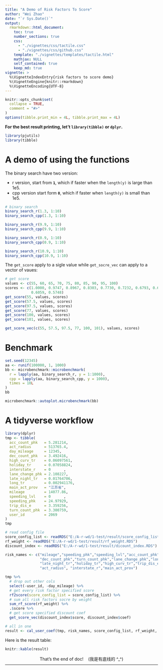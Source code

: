 ```yaml
---
title: "A Demo of Risk Factors To Score"
author: "Wei Zhao"
date: "`r Sys.Date()`"
output: 
  rmarkdown::html_document:    
    toc: true
    number_sections: true
    css:
      - "./vignettes/css/tactile.css"
      - "./vignettes/css/github.css"
    template: "./vignettes/templates/tactile.html"
    mathjax: NULL
    self_contained: true
    keep_md: true
vignette: >
  %\VignetteIndexEntry{risk factors to score demo}
  %\VignetteEngine{knitr::rmarkdown}
  %\VignetteEncoding{UTF-8}
---
```


```r
knitr::opts_chunk$set(
  collapse = TRUE,
  comment = "#>"
)
options(tibble.print_min = 4L, tibble.print_max = 4L)
```

**For the best result printing, let't `library(tibble)` or `dplyr`.**    


```r
library(pjutils)
library(tibble)
```

# A demo of using the functions     

The binary search have two version:    

- r version, start from **`1`**, which if faster when the `length(y)` is large than 1e5.
- cpp version start form **`0`**, which if faster when `length(y)` is small than 1e5.

```r
# binary search
binary_search_r(1.3, 1:10)
binary_search_cpp(1.3, 1:10)

binary_search_r(9.9, 1:10)
binary_search_cpp(9.9, 1:10)

binary_search_r(0.9, 1:10)
binary_search_cpp(0.9, 1:10)

binary_search_r(10.9, 1:10)
binary_search_cpp(10.9, 1:10)
```

The `get_score` apply to a sigle value while `get_socre_vec` can apply to a
vector of vaues: 

```r
# get score
values <- c(55, 60, 65, 70, 75, 80, 85, 90, 95, 100)
scores <- c(1.0000, 0.9747, 0.8967, 0.8303, 0.7730, 0.7232, 0.6793, 0.6405, 
            0.6059, 0.5748)
get_score(55, values, scores)
get_score(57.5, values, scores)
get_score(97.5, values, scores)
get_score(77, values, scores)
get_score(100, values, scores)
get_score(101, values, scores)

get_score_vec(c(55, 57.5, 97.5, 77, 100, 101), values, scores)

```

# Benchmark

```r
set.seed(12345)
aa <- runif(100000, 1, 1000)
bb <- microbenchmark::microbenchmark(
  r = lapply(aa, binary_search_r, y = 1:1000),
  cpp = lapply(aa, binary_search_cpp, y = 1000),
  times = 10L
)
bb

microbenchmark::autoplot.microbenchmark(bb)

```

# A tidyverse workflow

```r
library(dplyr)
tmp <- tibble(
  acc_count_phk   = 5.281214,
  act_radius      = 513765.4,
  day_mileage     = 12345,
  dec_count_phk   = 3.492416,
  high_curv_tr    = 0.06097561,
  holiday_tr      = 0.07058824,
  interstate_r    = 0      ,
  lane_change_phk = 2.108227,
  late_night_tr   = 0.01764706,
  long_tr         = 0.002941176,
  main_act_prov   = "江苏省",
  mileage         = 14077.86,
  speeding_lvl    = 0      ,
  speeding_phk    = 24.97929,
  trip_dis_e      = 3.359256,
  turn_count_phk  = 3.300759,
  user_id         = 2069
)
tmp

# read config file
score_config_list <- readRDS("E:/A-r-wd/1-test/result/score_config_list.RDS")
rf_weight <- readRDS("E:/A-r-wd/1-test/result/rf_weight.RDS")
discount_index <- readRDS("E:/A-r-wd/1-test/result/dicount_index.RDS")

risk_names <- c("mileage","speeding_phk","speeding_lvl","acc_count_phk",
                "dec_count_phk","turn_count_phk","lane_change_phk","long_tr",
                "late_night_tr","holiday_tr","high_curv_tr","trip_dis_e",
                "act_radius", "interstate_r","main_act_prov")

tmp %>% 
  # drop out other cols
  select(-user_id, -day_mileage) %>% 
  # get every risk factor specified score
  rf2score(score_config_list = score_config_list) %>% 
  # sum all risk factors socre by weight
  sum_rf_score(rf_weight) %>%
  .$score %>%
  # get score specified discount coef
  get_score_vec(discount_index$score, discount_index$coef)

# all in one
result <- cal_user_coef(tmp, risk_names, score_config_list, rf_weight, discount_index)
```

Here is the result table:

```r
knitr::kable(result)
```

<p style="text-align: center;margin-bottom:-5px;"> That's the end of doc! &nbsp;&nbsp; (我是有底线的 ^_^)</p>
-------------------------------------------------------------------------------
